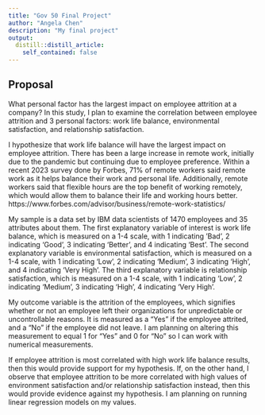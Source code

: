 ```yaml
---
title: "Gov 50 Final Project"
author: "Angela Chen"
description: "My final project"
output:
  distill::distill_article:
    self_contained: false
---
```


## Proposal

What personal factor has the largest impact on employee attrition at a company? In this study, I plan to examine the correlation between employee attrition and 3 personal factors: work life balance, environmental satisfaction, and relationship satisfaction. 

I hypothesize that work life balance will have the largest impact on employee attrition. There has been a large increase in remote work, initially due to the pandemic but continuing due to employee preference. Within a recent 2023 survey done by Forbes, 71% of remote workers said remote work as it helps balance their work and personal life. Additionally, remote workers said that flexible hours are the top benefit of working remotely, which would allow them to balance their life and working hours better. 
https://www.forbes.com/advisor/business/remote-work-statistics/

My sample is a data set by IBM data scientists of 1470 employees and 35 attributes about them. The first explanatory variable of interest is work life balance, which is measured on a 1-4 scale, with 1 indicating ’Bad', 2 indicating 'Good', 3 indicating 'Better', and 4 indicating 'Best'. The second explanatory variable is environmental satisfaction, which is measured on a 1-4 scale, with 1 indicating 'Low', 2 indicating 'Medium', 3 indicating 'High', and 4 indicating 'Very High'. The third explanatory variable is relationship satisfaction, which is measured on a 1-4 scale, with 1 indicating 'Low', 2 indicating 'Medium', 3 indicating 'High', 4 indicating 'Very High'. 

My outcome variable is the attrition of the employees, which signifies whether or not an employee left their organizations for unpredictable or uncontrollable reasons. It is measured as a “Yes” if the employee attrited, and a “No” if the employee did not leave. I am planning on altering this measurement to equal 1 for “Yes” and 0 for “No” so I can work with numerical measurements. 

If employee attrition is most correlated with high work life balance results, then this would provide support for my hypothesis. If, on the other hand, I observe that employee attrition to be more correlated with high values of environment satisfaction and/or relationship satisfaction instead, then this would provide evidence against my hypothesis. I am planning on running linear regression models on my values. 

